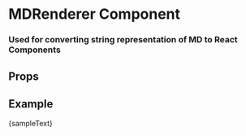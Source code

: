
<Meta title='Components/MDRenderer' component={MDRenderer} />

# MDRenderer Component

### Used for converting string representation of MD to React Components

<div style={{ margin: `4rem 0` }} />

## Props

<ArgsTable component={MDRenderer} />

<div style={{ margin: `4rem 0` }} />

## Example

<Canvas>
  <MDRenderer>{sampleText}</MDRenderer>
</Canvas>
